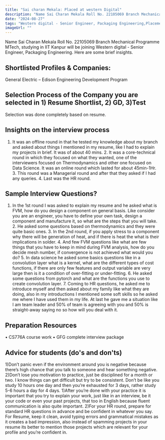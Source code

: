 ```yaml
---
title: "Sai charan Mekala: Placed at western Digital"
description: "Name Sai Charan Mekala Roll No. 22105069 Branch Mechanical Programme MTech: Western digital - Senior Engineer, Packaging Engineering"
date: "2024-08-27"
tags: "Western digital - Senior Engineer, Packaging Engineering,Placement"
imageUrl: ""
---
```


Name Sai Charan Mekala Roll No. 22105069 Branch Mechanical Programme MTech, studying in IIT Kanpur will be joining Western digital - Senior Engineer, Packaging Engineering. Here are some brief insights. 

## Shortlisted Profiles & Companies:
General Electric – Edison Engineering Development Program

## Selection Process of the Company you are selected in 1) Resume Shortlist, 2) GD, 3)Test
Selection was done completely based on resume.

##  Insights on the interview process
1. It was an offline round in that he tested my knowledge about my branch and asked about things I mentioned in my resume, like I had to explain my projects in brief. It was of about 40 mins. 2. It was a core-technical round in which they focused on what they wanted, one of the interviewers focused on Thermodynamics and other one focused on Data Science. It was an online round which lasted for about 45min-1Hr. 3. This round was a Managerial round and after that they asked if I had any queries. 4. Last was the HR round.

## Sample Interview Questions? 
1. In the 1st round I was asked to explain my resume and he asked what is FVM, how do you design a component on general basis. Like consider you are an engineer, you have to define your own task, design a component and manufacture it, so what are the steps that you will take. 2. He asked some questions based on thermodynamics and they were quite basic ones. 3. In the 2nd round, if you apply stress to a component why there will be generation of heat, and if there is heat the what is their implications in solder. 4. And few FVM questions like what are few things that you have to keep in mind during FVM analysis, how do you decide mesh number, if convergence is not achieved what would you do? 5. In data science he asked some basics questions like in a convolution layer what is a kernel, what are the different types of cost functions, if there are only few features and output variable are very large then is it a condition of over-fitting or under-fitting. 6. He asked some questions from pytorch and what are the functions you use to create convolution layer. 7. Coming to HR questions, he asked me to introduce myself and then asked about my family like what they are doing, also in my introductions I mentioned some soft skills so he asked me where I have used them in my life. At last he gave me a situation like I am team leader and 50% of team is agreeing with you and 50% is straight-away saying no so how will you deal with it.

## Preparation Resources
• CS776A course work • GFG complete interview package

## Advice for students (do's and don'ts)
1)Don’t panic even if the environment around you is negative because there’s high chance that you talk to someone and hear something negative. 2)Don’t lose you motivation to practice, just be disciplined for a month or two. I know things can get difficult but try to be consistent. Don’t be like you study 10 hours one day and then you’re exhausted for 3 days, rather study 5-6 hours a day for 4 days. 1)After you’re done with your practice it is important that you try to explain your work, just like in an interview, be it your code or even your past projects, that too in English because fluent communication is also quite important. 2)For your HR round, prepare for standard HR questions in advance and be confident in whatever you say. For Resume, keep it clean, avoid typing errors and grammatical mistakes as it creates a bad impression, also instead of spamming projects in your resume its better to mention those projects which are relevant for your profile and you’re confident in.


